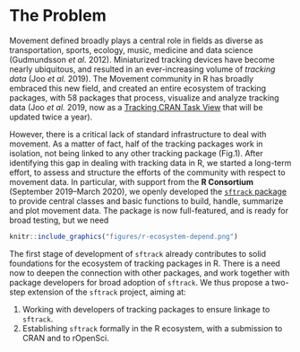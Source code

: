 # The Problem
<!-- 
Outlining the issue / weak point / problem to be solved by this proposal. This should be a compelling section that sets the reader up for the next section - the proposed solution!

It is important to cover:

 - [ ] What the problem is
 - [ ] Who it affects
 - [ ] Have there been previous attempts to resolve the problem
 - [ ] Why it should be tackled
-->

Movement defined broadly plays a central role in fields as diverse as
transportation, sports, ecology, music, medicine and data science
(Gudmundsson *et al.* 2012). Miniaturized tracking devices have become
nearly ubiquitous, and resulted in an ever-increasing volume of
*tracking data* (Joo *et al.* 2019). The Movement community in R has
broadly embraced this new field, and created an entire ecosystem of
tracking packages, with 58 packages that process, visualize and
analyze tracking data (Joo *et al.* 2019, now as a [Tracking CRAN Task
View](https://cran.r-project.org/web/views/Tracking.html) that will be
updated twice a year).

However, there is a critical lack of standard infrastructure to deal
with movement. As a matter of fact, half of the tracking packages work
in isolation, not being linked to any other tracking package (Fig.1).
After identifying this gap in dealing with tracking data in R, we
started a long-term effort, to assess and structure the efforts of the
community with respect to movement data. In particular, with support
from the **R Consortium** (September 2019–March 2020), we openly
developed the [`sftrack` package](https://github.com/mablab/sftrack)
to provide central classes and basic functions to build, handle,
summarize and plot movement data. The package is now full-featured,
and is ready for broad testing, but we need

```r
knitr::include_graphics("figures/r-ecosystem-depend.png")
```

The first stage of development of `sftrack` already contributes to
solid foundations for the ecosystem of tracking packages in R. There
is a need now to deepen the connection with other packages, and work
together with package developers for broad adoption of `sftrack`. We
thus propose a two-step extension of the `sftrack` project, aiming at:

1. Working with developers of tracking packages to ensure linkage to
   `sftrack`.
2. Establishing `sftrack` formally in the R ecosystem, with a
   submission to CRAN and to rOpenSci.
